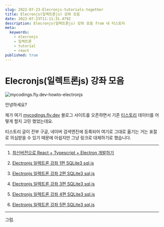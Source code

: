 ```yaml
---
slug: 2022-07-23-Elecronjs-tutorials-together
title: Elecronjs(일렉트론js) 강좌 모음
date: 2022-07-23T11:11:31.479Z
description: Elecronjs(일렉트론js) 강좌 모음 from 내 티스토리
meta:
  keywords:
    - elecronjs
    - 일렉트론
    - tutorial
    - react
published: true
---
```


# Elecronjs(일렉트론js) 강좌 모음

![mycodings.fly.dev-howto-electronjs](https://blogger.googleusercontent.com/img/a/AVvXsEiHlYdlzaggUJRqxTOQRq9im3l-NCwYsqoKgRyLuJjgGPdvmX2cm___XU6uzv1sKcRjvDCthrsbTi3yuNLAmOB8Lo4Qx7N97425UUi67ZJd9V3PNoz_Af6eopsKMm-b0_unXEwlkRED2nlPMBg8mf1c_0BKzpDi5XJ8BtzVVmWSuLrxZBpbDllBOFw_)

안녕하세요?

제가 여기 [mycodings.fly.dev](https://mycodings.fly.dev) 블로그 사이트를 오픈하면서 기존 [티스토리](https://cpro95.tistory.com) 데이터를 어떻게 할지 고민 했었는데요.

티스토리 글이 전부 구글, 네이버 검색엔진에 등록되어 여기로 그대로 옮기는 거는 표절로 의심받을 수 있기 때문에 아쉽지만 그냥 링크로 대체하기로 했습니다.

---

1. [최신버전으로 React + Typescript + Electron 개발하기](https://cpro95.tistory.com/185)

2. [Electronjs 일렉트론 강좌 1편 SQLite3 sql.js](https://cpro95.tistory.com/500)

3. [Electronjs 일렉트론 강좌 2편 SQLite3 sql.js](https://cpro95.tistory.com/501)

4. [Electronjs 일렉트론 강좌 3편 SQLite3 sql.js](https://cpro95.tistory.com/502)

5. [Electronjs 일렉트론 강좌 4편 SQLite3 sql.js](https://cpro95.tistory.com/632)

6. [Electronjs 일렉트론 강좌 5편 SQLite3 sql.js](https://cpro95.tistory.com/633)

---

그럼.